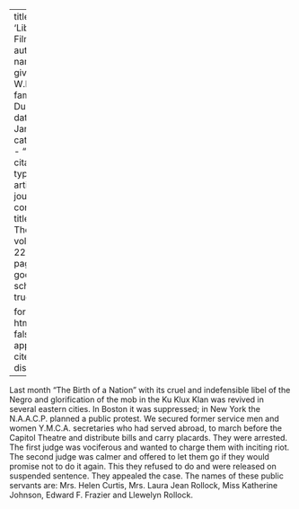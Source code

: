 
---
title: 'Libelous Film'
author:
  - name:
      given: W.E.B.
      family: Du Bois
date: Jan. 1921
categories: 
  - ""
citation: 
  type: article-journal
  container-title: The Crisis
  volume: 22
  issue: 3
  page: 102
google-scholar: true

format:
  html:
    toc: false
    appendix-cite-as: display
---





Last month "The Birth of a Nation" with its cruel and indefensible libel of the Negro and glorification of the mob in the Ku Klux Klan was revived in several eastern cities. In Boston it was suppressed; in New York the N.A.A.C.P. planned a public protest. We secured former service men and women Y.M.C.A. secretaries who had served abroad, to march before the Capitol Theatre and distribute bills and carry placards. They were arrested. The first judge was vociferous and wanted to charge them with inciting riot. The second judge was calmer and offered to let them go if they would promise not to do it again. This they refused to do and were released on suspended sentence. They appealed the case. The names of these public servants are: Mrs. Helen Curtis, Mrs. Laura Jean Rollock, Miss Katherine Johnson, Edward F. Frazier and Llewelyn Rollock. 

